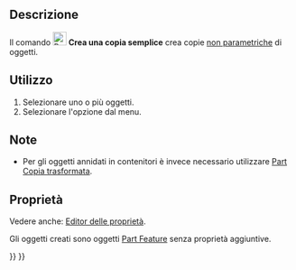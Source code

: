 <languages/>

{{Docnav/it
|[[Part_ReverseShape/it|Inverti forma]]
|[[Part_TransformedCopy/it|Copia trasformata]]
|[[Part_Workbench|Part]]
|IconL=Part_ReverseShape.svg
|IconR=Part_TransformedCopy.svg
|IconC=Workbench_Part.svg
}}

{{GuiCommand/it
|Name=Part SimpleCopy‎
‎‏‎|Name/it=Part Copia semplice
|MenuLocation=Parte → Crea una copia → Copia semplice
|Workbenches=[[Part Workbench/it|Part]]
|SeeAlso=[[Part_TransformedCopy/it|Part Copia trasformata]], [[Std Copy/it|Copia]], [[Std_DuplicateSelection/it|Duplica Selezione]], 
}}

<span id="Description"></span>
==Descrizione==

Il comando [[Image:Part_SimpleCopy.svg|24px]] '''Crea una copia semplice''' crea copie [[Glossary/it#Non-parametric|non parametriche]] di oggetti.

<span id="Usage"></span>
==Utilizzo==

# Selezionare uno o più oggetti.
# Selezionare l'opzione {{MenuCommand|Part → Crea una copia → [[Image:Part_SimpleCopy.svg|16px]] Crea copia semplice}} dal menu.

<span id="Notes"></span>
==Note==

* Per gli oggetti annidati in contenitori è invece necessario utilizzare [[Part_TransformedCopy/it|Part Copia trasformata]].

<span id="Properties"></span>
== Proprietà ==

Vedere anche: [[Property_editor/it|Editor delle proprietà]].

Gli oggetti creati sono oggetti [[Part_Feature/it|Part Feature]] senza proprietà aggiuntive.


{{Docnav/it
|[[Part_ReverseShape/it|Inverti forma]]
|[[Part_TransformedCopy/it|Copia trasformata]]
|[[Part_Workbench|Part]]
|IconL=Part_ReverseShape.svg
|IconR=Part_TransformedCopy.svg
|IconC=Workbench_Part.svg
}}

{{Part_Tools_navi{{#translation:}}}}
{{Userdocnavi{{#translation:}}}}